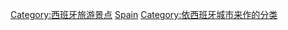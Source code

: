 [[Category:西班牙旅游景点|Category:西班牙旅游景点]]
[[Category:各國各城市旅遊景點|Spain]]
[[Category:依西班牙城市来作的分类|Category:依西班牙城市来作的分类]]